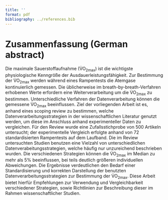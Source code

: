 ```yaml
---
title: ''
format: pdf
bibliography: ../references.bib
---
```


# Zusammenfassung (German abstract) {.unnumbered}

Die maximale Sauerstoffaufnahme (V̇O~2max~) ist die wichtigste physiologische Kenngröße der Ausdauerleistungsfähigkeit. Zur Bestimmung der V̇O~2max~ werden während eines Rampentests die Atemgase kontinuierlich gemessen. Die üblicherweise im breath-by-breath-Verfahren erhobenen Werte erfordern eine Weiterverarbeitung um die V̇O~2max~ zu bestimmen. Unterschiedliche Verfahren der Datenverarbeitung können die gemessene V̇O~2max~ beeinflussen. Ziel der vorliegenden Arbeit ist es, anhand eines scoping review zu bestimmen, welche Datenverarbeitungsstrategien in der wissenschaftlichen Literatur genutzt werden, um diese im Anschluss anhand experimenteller Daten zu vergleichen. Für den Review wurde eine Zufallsstichprobe von 500 Artikeln untersucht; der experimentelle Vergleich erfolgte anhand von 72 standardisierten Rampentests auf dem Laufband. Die im Review untersuchten Studien benutzen eine Vielzahl von unterschiedlichen Datenverabeitungsstrategien, welche häufig nur unzureichend beschrieben wurden. Die verschiedenen Strategien können die V̇O~2max~ im Median zu mehr als 5% beeinflussen, bei teils deutlich größeren individuellen Abweichungen. Die Ergebnisse verdeutlichen den Bedarf einer Standardisierung und korrekten Darstellung der benutzten Datenverarbeitungsstrategien zur Bestimmung der V̇O~2max~. Diese Arbeit bietet hierfür Empfehlungen zur Verwendung und Vergleichbarkeit verschiedener Strategien, sowie Richtlinien zur Beschreibung dieser im Rahmen wissenschaftlicher Studien.
